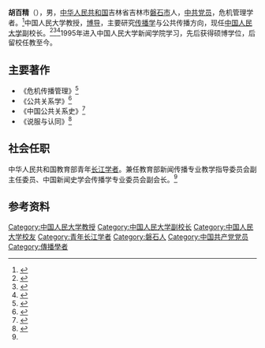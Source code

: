 '''胡百精'''（{{bd|1976年|3月||}}），男，[[中华人民共和国|中华人民共和国]]吉林省吉林市[[磐石市|磐石市]]人，[[中共党员|中共党员]]，危机管理学者。<ref>{{Cite web|title=70后领军学者胡百精将任人大新闻学院执行院长_大公资讯_大公网|url=http://news.takungpao.com/mainland/focus/2017-07/3474296_wap.html|accessdate=2021-03-14|work=|archive-date=2019-09-15|archive-url=https://web.archive.org/web/20190915014415/http://news.takungpao.com/mainland/focus/2017-07/3474296_wap.html|dead-url=no}}</ref>中国人民大学教授，[[博导|博导]]，主要研究[[传播学|传播学]]与公共传播方向，现任[[中国人民大学|中国人民大学]]副校长。<ref>{{Cite web|title=中国人民大学新增三位副校长_北京日报APP新闻|url=https://ie.bjd.com.cn/5b165687a010550e5ddc0e6a/contentApp/5b16573ae4b02a9fe2d558f9/AP5f533424e4b0dd63db486ef6.html?isshare=1&contentType=0&isBjh=0|accessdate=2021-03-14|work=|publisher=北京日报}}</ref><ref>{{Cite web|title=顾涛、王轶、胡百精任中国人民大学副校长（图／简历）|url=https://baijiahao.baidu.com/s?id=1677134110965049545&wfr=spider&for=pc|accessdate=2021-03-14|work=|publisher=人民网}}</ref><ref name=":0">{{Cite web|title=胡百精简历|url=https://www.ruc.edu.cn/hubaijing_new|accessdate=2021-03-14|work=|publisher=中国人民大学官网|archive-date=2021-12-18|archive-url=https://web.archive.org/web/20211218164238/https://www.ruc.edu.cn/hubaijing_new|dead-url=no}}</ref>1995年进入中国人民大学新闻学院学习，先后获得硕博学位，后留校任教至今。

== 主要著作 ==
*《危机传播管理》<ref>{{Cite book|chapter=|url=https://book.douban.com/subject/1414707/|publisher=中国传媒大学出版社|date=2005-6|isbn=978-7-81085-501-3|last=胡百精|title=危机传播管理|access-date=2021-03-14|archive-date=2020-11-25|archive-url=https://web.archive.org/web/20201125211609/https://book.douban.com/subject/1414707/|dead-url=no}}</ref>
*《公共关系学》<ref>{{Cite book|chapter=|series= 21世纪新闻传播学系列教材|url=https://book.douban.com/subject/3124932/|publisher=中国人民大学出版社|date=2008-6|isbn=978-7-300-09358-1|last=胡百精|title=公共关系学|access-date=2021-03-14|archive-date=2013-03-24|archive-url=https://web.archive.org/web/20130324095025/http://book.douban.com/subject/3124932/|dead-url=no}}</ref>
*《中国公共关系史》<ref>{{Cite book|chapter=|url=https://book.douban.com/subject/26365335/|publisher=中国传媒大学出版社|date=2014-05-01|isbn=978-7-5657-0893-0|last=胡百精|title=中国公共关系史}}</ref>
*《说服与认同》<ref>{{Cite book|chapter=|url=https://book.douban.com/subject/26365334/|publisher=中国传媒大学出版社|date=2014-05-01|isbn=978-7-5657-1017-9|last=胡百精|title=说服与认同}}</ref>

== 社会任职 ==
中华人民共和国教育部青年[[长江学者奖励计划|长江学者]]。兼任教育部新闻传播专业教学指导委员会副主任委员、中国新闻史学会传播学专业委员会副会长。<ref name=":0" />

== 参考资料 ==
<references />

{{normdaten|VIAF=4745159477985927990001|NLC=041073205}}
{{DEFAULTSORT:hu baijing}}
[[Category:中国人民大学教授|Category:中国人民大学教授]]
[[Category:中国人民大学副校长|Category:中国人民大学副校长]]
[[Category:中国人民大学校友|Category:中国人民大学校友]]
[[Category:青年长江学者|Category:青年长江学者]]
[[Category:磐石人|Category:磐石人]]
[[Category:中国共产党党员|Category:中国共产党党员]]
[[Category:傳播學者|Category:傳播學者]]